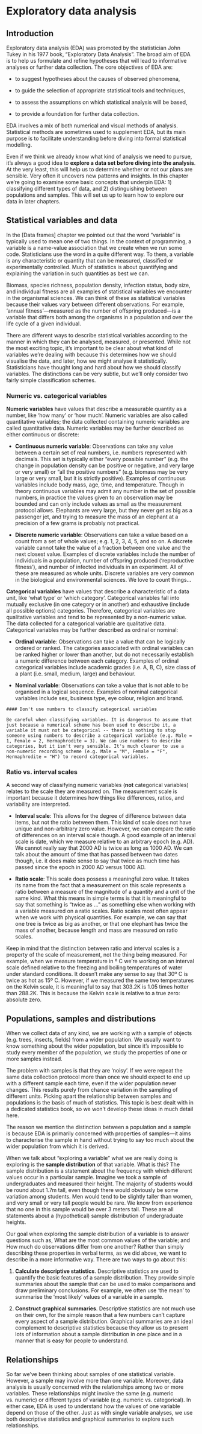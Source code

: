 # Exploratory data analysis

## Introduction

Exploratory data analysis (EDA) was promoted by the statistician John Tukey in his 1977 book, "Exploratory Data Analysis". The broad aim of EDA is to help us formulate and refine hypotheses that will lead to informative analyses or further data collection. The core objectives of EDA are: 

* to suggest hypotheses about the causes of observed phenomena,

* to guide the selection of appropriate statistical tools and techniques,

* to assess the assumptions on which statistical analysis will be based,

* to provide a foundation for further data collection.

EDA involves a mix of both numerical and visual methods of analysis. Statistical methods are sometimes used to supplement EDA, but its main purpose is to facilitate understanding before diving into formal statistical modelling.

Even if we think we already know what kind of analysis we need to pursue, it's always a good idea to __explore a data set before diving into the analysis__. At the very least, this will help us to determine whether or not our plans are sensible. Very often it uncovers new patterns and insights. In this chapter we're going to examine some basic concepts that underpin EDA: 1) classifying different types of data, and 2) distinguishing between populations and samples. This will set us up to learn how to explore our data in later chapters.

## Statistical variables and data {#variables}

In the [Data frames] chapter we pointed out that the word "variable" is typically used to mean one of two things. In the context of programming, a variable is a name-value association that we create when we run some code. Statisticians use the word in a quite different way. To them, a variable is any characteristic or quantity that can be measured, classified or experimentally controlled. Much of statistics is about quantifying and explaining the variation in such quantities as best we can.

Biomass, species richness, population density, infection status, body size, and individual fitness are all examples of statistical variables we encounter in the organismal sciences. We can think of these as statistical variables because their values vary between different observations. For example, 'annual fitness'---measured as the number of offspring produced---is a variable that differs both among the organisms in a population and over the life cycle of a given individual.

There are different ways to describe statistical variables according to the manner in which they can be analysed, measured, or presented. While not the most exciting topic, it's important to be clear about what kind of variables we're dealing with because this determines how we should visualise the data, and later, how we might analyse it statistically. Statisticians have thought long and hard about how we should classify variables. The distinctions can be very subtle, but we'll only consider two fairly simple classification schemes.

### Numeric vs. categorical variables

__Numeric variables__ have values that describe a measurable quantity as a number, like 'how many' or 'how much'. Numeric variables are also called quantitative variables; the data collected containing numeric variables are called quantitative data. Numeric variables may be further described as either continuous or discrete:

* __Continuous numeric variable__: Observations can take any value between a certain set of real numbers, i.e. numbers represented with decimals. This set is typically either "every possible number" (e.g. the change in population density can be positive or negative, and very large or very small) or "all the positive numbers" (e.g. biomass may be very large or very small, but it is strictly positive). Examples of continuous variables include body mass, age, time, and temperature. Though in theory continuous variables may admit any number in the set of possible numbers, in practice the values given to an observation may be bounded and can only include values as small as the measurement protocol allows. Elephants are very large, but they never get as big as a passenger jet, and trying to measure the mass of an elephant at a precision of a few grams is probably not practical. 

* __Discrete numeric variable__: Observations can take a value based on a count from a set of whole values; e.g. 1, 2, 3, 4, 5, and so on.  A discrete variable cannot take the value of a fraction between one value and the next closest value. Examples of discrete variables include the number of individuals in a population, number of offspring produced ('reproductive fitness'), and number of infected individuals in an experiment. All of these are measured as whole units. Discrete variables are very common in the biological and environmental sciences. We love to count things...

__Categorical variables__ have values that describe a characteristic of a data unit, like 'what type' or 'which category'. Categorical variables fall into mutually exclusive (in one category or in another) and exhaustive (include all possible options) categories. Therefore, categorical variables are qualitative variables and tend to be represented by a non-numeric value. The data collected for a categorical variable are qualitative data. Categorical variables may be further described as ordinal or nominal:

* __Ordinal variable__: Observations can take a value that can be logically ordered or ranked. The categories associated with ordinal variables can be ranked higher or lower than another, but do not necessarily establish a numeric difference between each category. Examples of ordinal categorical variables include academic grades (i.e. A, B, C), size class of a plant (i.e. small, medium, large) and behaviour. 

* __Nominal variable__: Observations can take a value that is not able to be organised in a logical sequence. Examples of nominal categorical variables include sex, business type, eye colour, religion and brand.

```block
#### Don't use numbers to classify categorical variables

Be careful when classifying variables. It is dangerous to assume that just because a numerical scheme has been used to describe it, a variable it must not be categorical -- there is nothing to stop someone using numbers to describe a categorical variable (e.g. Male = 1, Female = 2, Hermaphrodite = 3). We can use numbers to describe categories, but it isn't very sensible. It's much clearer to use a non-numeric recording scheme (e.g. Male = "M", Female = "F", Hermaphrodite = "H") to record categorical variables. 
```

### Ratio vs. interval scales

A second way of classifying numeric variables (__not__ categorical variables) relates to the scale they are measured on. The measurement scale is important because it determines how things like differences, ratios, and variability are interpreted. 

* __Interval scale__: This allows for the degree of difference between data items, but not the ratio between them. This kind of scale does not have unique and non-arbitrary zero value. However, we can compare the ratio of differences on an interval scale though. A good example of an interval scale is date, which we measure relative to an arbitrary epoch (e.g. AD). We cannot really say that 2000 AD is twice as long as 1000 AD. We can talk about the amount of time that has passed between two dates though, i.e. it does make sense to say that twice as much time has passed since the epoch in 2000 AD versus 1000 AD.

* __Ratio scale__: This scale does possess a meaningful zero value. It takes its name from the fact that a measurement on this scale represents a ratio between a measure of the magnitude of a quantity and a unit of the same kind. What this means in simple terms is that it is meaningful to say that something is "twice as ..." as something else when working with a variable measured on a ratio scales. Ratio scales most often appear when we work with physical quantities. For example, we can say that one tree is twice as big as another, or that one elephant has twice the mass of another, because length and mass are measured on ratio scales.

Keep in mind that the distinction between ratio and interval scales is a property of the scale of measurement, not the thing being measured. For example, when we measure temperature in º C we're working on an interval scale defined relative to the freezing and boiling temperatures of water under standard conditions. It doesn't make any sense to say that 30º C is twice as hot as 15º C. However, if we measured the same two temperatures on the Kelvin scale, it is meaningful to say that 303.2K is 1.05 times hotter than 288.2K. This is because the Kelvin scale is relative to a true zero: absolute zero.

## Populations, samples and distributions {#populations-samples}

When we collect data of any kind, we are working with a sample of objects (e.g. trees, insects, fields) from a wider population. We usually want to know something about the wider population, but since it's impossible to study every member of the population, we study the properties of one or more samples instead. 

The problem with samples is that they are 'noisy'. If we were repeat the same data collection protocol more than once we should expect to end up with a different sample each time, even if the wider population never changes. This results purely from chance variation in the sampling of different units. Picking apart the relationship between samples and populations is the basis of much of statistics. This topic is best dealt with in a dedicated statistics book, so we won't develop these ideas in much detail here. 

The reason we mention the distinction between a population and a sample is because EDA is primarily concerned with properties of samples---it aims to characterise the sample in hand without trying to say too much about the wider population from which it is derived. 

When we talk about "exploring a variable" what we are really doing is exploring is the __sample distribution__ of that variable. What is this? The sample distribution is a statement about the frequency with which different values occur in a particular sample. Imagine we took a sample of undergraduates and measured their height. The majority of students would be round about 1.7m tall, even though there would obviously be some variation among students. Men would tend to be slightly taller than women, and very small or very tall people would be rare. We know from experience that no one in this sample would be over 3 meters tall. These are all statements about a (hypothetical) sample distribution of undergraduate heights.

Our goal when exploring the sample distribution of a variable is to answer questions such as, What are the most common values of the variable; and How much do observations differ from one another? Rather than simply describing these properties in verbal terms, as we did above, we want to describe in a more informative way. There are two ways to go about this:

1. __Calculate descriptive statistics__. Descriptive statistics are used to quantify the basic features of a sample distribution. They provide simple summaries about the sample that can be used to make comparisons and draw preliminary conclusions. For example, we often use 'the mean' to summarise the 'most likely' values of a variable in a sample.

2. __Construct graphical summaries__. Descriptive statistics are not much use on their own, for the simple reason that a few numbers can't capture every aspect of a sample distribution. Graphical summaries are an ideal complement to descriptive statistics because they allow us to present lots of information about a sample distribution in one place and in a manner that is easy for people to understand.

## Relationships

So far we've been thinking about samples of one statistical variable. However, a sample may involve more than one variable. Moreover, data analysis is usually concerned with the relationships among two or more variables. These relationships might involve the same (e.g. numeric vs. numeric) or different types of variable (e.g. numeric vs. categorical). In either case, EDA is used to understand how the values of one variable depend on those of the other. Just as with single variable analyses, we use both descriptive statistics and graphical summaries to explore such relationships.












